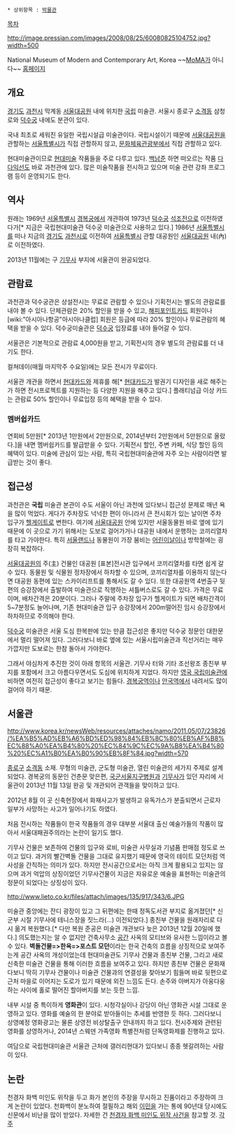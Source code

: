  * 상위항목 : [[박물관]]

[[목차]]

http://image.pressian.com/images/2008/08/25/60080825104752.jpg?width=500

National Museum of Modern and Contemporary Art, Korea ~~[[MoMA]]가 아니다~~
[http://www.moca.go.kr 홈페이지]

== 개요 ==
[[경기도]] [[과천시]] 막계동 [[서울대공원]] 내에 위치한 [[국립]] 미술관. 서울시 종로구 [[소격동]] 삼청로와 [[덕수궁]] 내에도 분관이 있다.

국내 최초로 세워진 유일한 국립시설급 미술관이다. 국립시설이기 때문에 [[서울대공원]]을 관할하는 [[서울특별시]]가 직접 관할하지 않고, [[문화체육관광부]]에서 직접 관할하고 있다. 

현대미술관이므로 [[현대미술]] 작품들을 주로 다루고 있다. [[백남준]] 하면 떠오르는 작품 [[다다익선]]도 바로 과천관에 있다. 많은 미술작품을 전시하고 있으며 미술 관련 강좌 프로그램 등이 운영되기도 한다. 

== 역사 ==
원래는 1969년 [[서울특별시]] [[경복궁]]에서 개관하여 1973년 [[덕수궁]] [[석조전]]으로 이전하였다가[* 지금은 국립현대미술관 덕수궁 미술관으로 사용하고 있다.] 1986년 [[서울특별시]]를 떠나 지금의 [[경기도]] [[과천시]]로 이전하여 [[서울특별시]] 관할 대공원인 [[서울대공원]] 내(內)로 이전하였다. 

2013년 11월에는 구 [[기무사]] 부지에 서울관이 완공되었다.

== 관람료 ==
과천관과 덕수궁관은 상설전시는 무료로 관람할 수 있으나 기획전시는 별도의 관람료를 내야 볼 수 있다. 단체관람은 20% 할인을 받을 수 있고, [[해피포인트]]카드 회원이나 [wiki:"아시아나항공"아시아나클럽] 회원은 등급에 따라 20% 할인이나 무료관람의 혜택을 받을 수 있다. 덕수궁미술관은 [[덕수궁]] 입장료를 내야 들어갈 수 있다.

서울관은 기본적으로 관람료 4,000원을 받고, 기획전시의 경우 별도의 관람료를 더 내기도 한다.

컬쳐데이(매월 마지막주 수요일)에는 모든 전시가 무료이다.

서울관 개관을 하면서 [[현대카드]]와 제휴를 해[* [[현대카드]]가 발권기 디자인을 새로 해주는가 하면 전시프로젝트를 지원하는 등 다양한 지원을 해주고 있다.] 플래티넘급 이상 카드는 관람료 50% 할인이나 무료입장 등의 혜택을 받을 수 있다.
=== 멤버쉽카드 ===
연회비 5만원[* 2013년 1만원에서 2만원으로, 2014년부터 2만원에서 5만원으로 올랐다.]을 내면 멤버쉽카드를 발급받을 수 있다. 기획전시 할인, 주변 카페, 식당 할인 등의 혜택이 있다. 미술에 관심이 있는 사람, 특히 국립현대미술관에 자주 오는 사람이라면 발급받는 것이 좋다.

== 접근성 ==
과천관은 '''국립''' 미술관 본관이 수도 서울이 아닌 과천에 있다보니 접근성 문제로 매년 욕을 많이 먹었다. 게다가 주차장도 넉넉한 편이 아니라서 큰 전시회가 있는 날이면 주차 입구가 [[헬게이트]]로 변한다. 여기에 [[서울대공원]] 안에 있지만 서울동물원 바로 옆에 있기 때문에 이 곳으로 가기 위해서는 도보로 걸어가거나 대공원 내에서 운행하는 코끼리열차를 타고 가야한다. 특히 [[서울랜드]]나 동물원이 가장 붐비는 [[어린이날]]이나 방학철에는 굉장히 복잡하다.

[[서울대공원]]의 주(主) 건물인 대공원 [표본]전시관 입구에서 코끼리열차를 타면 쉽게 갈 수 있다. 동물원 및 식물원 정차장에서 하차할 수 있으며, 코끼리열차를 이용하지 않는다면 대공원 동편에 있는 스카이리프트를 통해서도 갈 수 있다. 또한 대공원역 4번출구 뒷편의 승강장에서 출발하여 미술관으로 직행하는 셔틀버스로도 갈 수 있다. 가격은 무료이며, 배차간격은 20분이다. 그러나 주말에 주차장 입구가 헬게이트가 되면 배차간격이 5~7분정도 늘어나며, 기존 현대미술관 입구 승강장에서 200m떨어진 임시 승강장에서 하차하므로 주의해야 한다.

[[덕수궁]] 미술관은 서울 도심 한복판에 있는 만큼 접근성은 좋지만 덕수궁 정문인 대한문에서 멀리 떨어져 있다. 그러다보니 바로 옆에 있는 서울시립미술관과 직선거리는 매우 가깝지만 도보로는 한참 돌아서 가야한다.

그래서 야심차게 추진한 것이 아래 항목의 서울관. 기무사 터와 기타 조선왕조 종친부 부지를 포함에서 크고 아름다우면서도 도심에 위치하게 지었다. 하지만 [[영국 국립미술관]]에 비하면 여전히 접근성이 좋다고 보기는 힘들다. [[경복궁역]]이나 [[안국역]]에서 내려서도 많이 걸어야 하기 때문.

== 서울관 ==
http://www.korea.kr/newsWeb/resources/attaches/namo/2011.05/07/23826/%EA%B5%AD%EB%A6%BD%ED%98%84%EB%8C%80%EB%AF%B8%EC%88%A0%EA%B4%80%20%EC%84%9C%EC%9A%B8%EA%B4%80%20%EC%A1%B0%EA%B0%90%EB%8F%84.jpg?width=570

[[종로구]] [[소격동]] 소재. 무형의 미술관, 군도형 미술관, 열린 미술관의 세가지 주제로 설계되었다. 경복궁의 동문인 건춘문 맞은편, [[국군서울지구병원]]과 [[국군기무사령부|기무사]]가 있던 자리에 서울관이 2013년 11월 13일 완공 및 개관되어 관객들을 맞이하고 있다. 

2012년 8월 이 곳 신축현장에서 화재사고가 발생하고 유독가스가 분출되면서 근로자 일부가 사망하는 사고가 일어나기도 하였다.

처음 전시하는 작품들이 한국 작품들의 경우 대부분 서울대 출신 예술가들의 작품이 많아서 서울대패권주의라는 논란이 일기도 했다.

기무사 건물은 보존하여 건물의 입구와 로비, 미술관 사무실과 기념품 판매점 정도로 쓰이고 있다. 과거의 빨간벽돌 건물을 그대로 유지했기 때문에 영국의 테이트 모던처럼 역사성을 간직하는 의미가 있다. 하지만 전시공간으로서는 아직 크게 활용되고 있지는 않으며 과거 억압의 상징이었던 기무사건물이 지금은 자유로운 예술을 표현하는 미술관의 정문이 되었다는 상징성이 있다.

http://www.lieto.co.kr/files/attach/images/135/917/343/6.JPG

미술관 중앙에는 잔디 광장이 있고 그 뒤편에는 한때 정독도서관 부지로 옮겨졌던[* 신군부 시절 기무사에 테니스장을 짓느라(...) 이전되었다.] 종친부 건물을 원래자리로 다시 옮겨 복원했다.[* 다만 복원 준공은 미술관 개관보다 늦은 2013년 12월 20일에 했다.] 의도했는지는 알 수 없지만 건축사무소 [[공간]] 사옥의 모티브와 유사한 느낌이라고 볼 수 있다. '''벽돌건물=>한옥=>포스트 모던'''이라는 한국 건축의 흐름을 상징적으로 보여주는게 공간 사옥의 개성이었는데 현대미술관도 기무사 건물과 종친부 건물, 그리고 새로 신축한 미술관 건물을 통해 이러한 흐름을 보여주고 있다. 하지만 종친부 건물은 문화재다보니 딱히 기무사 건물이나 미술관 건물과의 연결성을 찾아보기 힘들며 바로 뒷편으로 근처 마을로 이어지는 도로가 있기 때문에 외진 느낌도 든다. 손주와 아버지가 아웅다웅 하는 사이에 홀로 떨어진 할아버지를 보는 듯한 느낌.

내부 시설 중 특이하게 '''영화관'''이 있다. 시청각실이나 강당이 아닌 영화관 시설 그대로 운영하고 있다. 영화를 예술의 한 분야로 받아들이는 추세를 반영한 듯 하다. 그러다보니 상영예정 영화광고는 물론 상영전 비상탈출구 안내까지 하고 있다. 전시주제와 관련된 영화를 상영하거나, 2014년 스웨덴 가족영화 특별전처럼 단독영화제를 진행하고 있다.

여담으로 국립현대미술관 서울관 근처에 갤러리현대가 있다보니 종종 헷갈려하는 사람이 있다. 

== 논란 ==
천경자 화백 미인도 위작을 두고 화가 본인의 주장을 무시하고 진품이라고 주장하여 크게 논란이 있었다. 천화백이 분노하여 절필하고 해외 [[이민]]을 가는 통에 90년대 당시에도 신문에서 비난을 많이 받았다.
자세한 건 [[천경자 화백 미인도 위작 사건]]을 참고할 것.
[[각주]]
